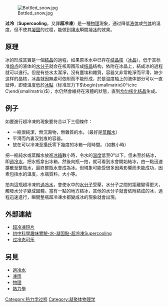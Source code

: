 {{distinguish|凝固|凝华}}
{{unreferenced|time=2020-05-19T10:18:39+00:00}}
[[File:Bottled_snow.jpg|thumb]]

'''过冷'''（'''Supercooling'''，又譯'''超冷凍'''）是一種[[物理|物理]]現象，通过降低[[液体|液体]]或[[气体|气体]]的温度，但不使其[[凝固|凝固]]的过程，能做到讓[[水|水]]瞬間凝[[冰|冰]]的效果。

== 原理 ==

冰的形成其實是一個[[結晶|結晶]]的過程，如果原本水中已存在[[结晶核|结晶核]]（[[冰晶|冰晶]]），低于其标准[[熔点|熔点]]的液体的[[水分子|水分子]]就会在核周围形成[[结晶|结晶]]结构，依附在冰晶上，結成冰的過程就可以進行。但是有些水太潔淨，沒有塵埃和雜質，容器又非常乾淨而平滑，缺少这样的晶核，冰晶就因無處可依附而不能形成，於是温度轴上的液体部分可以一直延伸，即使溫度低於[[冰點|冰點]]（标准压力下<math>\begin{smallmatrix}0^\circ C\end{smallmatrix}</math>），水仍然會維持在液體的狀態，直到[[均匀核化结晶|均匀核化结晶]]生成。

== 例子 ==

如要進行超冷凍的現象要符合以下三個條件：

* 一瓶很純潔，無沉澱物，無雜質的水。（最好是[[蒸餾水|蒸餾水]]）
* 平滑而內裏沒划痕的容器。
* 放在可以冷凍至攝氏零下幾度的冰箱一段時間。（如數小時）

把一瓶純水或蒸餾水放進[[冰箱|冰箱]]數小時，令水的[[溫度|溫度]]低至0°以下，但未至於結冰，即[[過冷水|過冷水]]，把水瓶拿出冰箱，然後向瓶一拍，就可看到水會開始結冰，由一點迅速擴散至整瓶水，最終整瓶水會成為冰。但現象可能受很多因素影響而未能成功，因素包括水的溫度，水瓶質料，大小等。

拍向這瓶超冷凍的[[過冷水|過冷水]]，會使水中的[[水分子|水分子]]受壓，水分子之間的距離變得更大，觸發水分子變成固體。當有一點的地方結冰，其他的水分子就會依附結成的冰，過程迅速進行，瞬間整瓶超冷凍水都變成冰的現象就會出現。

== 外部連結 ==

* [http://www.youtube.com/watch?v=YuPfsAdEG2E 超冷凍短片] {{Wayback|url=http://www.youtube.com/watch?v=YuPfsAdEG2E |date=20150711015756 }}
* [http://www.youtube.com/watch?v=K6HuYIOakQc 初中科學趣味實驗-水-凝固點-超冷凍Supercooling]
*[https://www.bilibili.com/video/BV1PV41167Rw?from=search&seid=15186107851296036500 过冷态可乐]

== 另見 ==

* [[過冷水|過冷水]]
* [[凍雨|凍雨]]
* [[物理|物理]]
* [[熱力學|熱力學]]

{{物质状态}}
{{Authority control}}
{{DEFAULTSORT:G}}
[[Category:热力学过程|Category:热力学过程]]
[[Category:凝聚体物理学|Category:凝聚体物理学]]